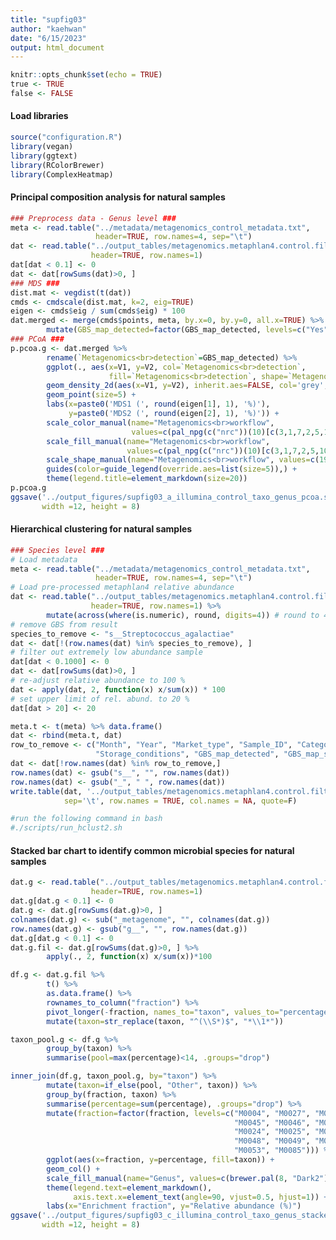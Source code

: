 ```yaml
---
title: "supfig03"
author: "kaehwan"
date: "6/15/2023"
output: html_document
---
```


```r
knitr::opts_chunk$set(echo = TRUE)
true <- TRUE
false <- FALSE
```

#### Load libraries

```r
source("configuration.R")
library(vegan)
library(ggtext)
library(RColorBrewer)
library(ComplexHeatmap)
```

#### Principal composition analysis for natural samples

```r
### Preprocess data - Genus level ###
meta <- read.table("../metadata/metagenomics_control_metadata.txt", 
                   header=TRUE, row.names=4, sep="\t")
dat <- read.table("../output_tables/metagenomics.metaphlan4.control.filtered.g", 
                  header=TRUE, row.names=1)
dat[dat < 0.1] <- 0
dat <- dat[rowSums(dat)>0, ]
### MDS ###
dist.mat <- vegdist(t(dat))
cmds <- cmdscale(dist.mat, k=2, eig=TRUE)
eigen <- cmds$eig / sum(cmds$eig) * 100
dat.merged <- merge(cmds$points, meta, by.x=0, by.y=0, all.x=TRUE) %>%
        mutate(GBS_map_detected=factor(GBS_map_detected, levels=c("Yes", "No")))
### PCoA ###
p.pcoa.g <- dat.merged %>% 
        rename(`Metagenomics<br>detection`=GBS_map_detected) %>% 
        ggplot(., aes(x=V1, y=V2, col=`Metagenomics<br>detection`, 
                      fill=`Metagenomics<br>detection`, shape=`Metagenomics<br>detection`), lwd=2) +
        geom_density_2d(aes(x=V1, y=V2), inherit.aes=FALSE, col='grey', lwd=1) +
        geom_point(size=5) +
        labs(x=paste0('MDS1 (', round(eigen[1], 1), '%)'),
             y=paste0('MDS2 (', round(eigen[2], 1), '%)')) +
        scale_color_manual(name="Metagenomics<br>workflow",
                           values=c(pal_npg(c("nrc"))(10)[c(3,1,7,2,5,10,4)], 'grey')) +
        scale_fill_manual(name="Metagenomics<br>workflow",
                          values=c(pal_npg(c("nrc"))(10)[c(3,1,7,2,5,10,4)], 'grey')) +
        scale_shape_manual(name="Metagenomics<br>workflow", values=c(19,23)) +
        guides(color=guide_legend(override.aes=list(size=5)),) +
        theme(legend.title=element_markdown(size=20))
p.pcoa.g
ggsave('../output_figures/supfig03_a_illumina_control_taxo_genus_pcoa.svg', 
       width =12, height = 8)

```

#### Hierarchical clustering for natural samples

```r
### Species level ###
# Load metadata
meta <- read.table("../metadata/metagenomics_control_metadata.txt", 
                   header=TRUE, row.names=4, sep="\t")
# Load pre-processed metaphlan4 relative abundance
dat <- read.table("../output_tables/metagenomics.metaphlan4.control.filtered.s",
                  header=TRUE, row.names=1) %>% 
        mutate(across(where(is.numeric), round, digits=4)) # round to 4 digits
# remove GBS from result
species_to_remove <- "s__Streptococcus_agalactiae"
dat <- dat[!(row.names(dat) %in% species_to_remove), ]
# filter out extremely low abundance sample
dat[dat < 0.1000] <- 0
dat <- dat[rowSums(dat)>0, ]
# re-adjust relative abundance to 100 %
dat <- apply(dat, 2, function(x) x/sum(x)) * 100
# set upper limit of rel. abund. to 20 %
dat[dat > 20] <- 20

meta.t <- t(meta) %>% data.frame()
dat <- rbind(meta.t, dat)
row_to_remove <- c("Month", "Year", "Market_type", "Sample_ID", "Category", "Sample_type",
                   "Storage_conditions", "GBS_map_detected", "GBS_map_seqTyped")
dat <- dat[!row.names(dat) %in% row_to_remove,]
row.names(dat) <- gsub("s__", "", row.names(dat))
row.names(dat) <- gsub("_", " ", row.names(dat))
write.table(dat, '../output_tables/metagenomics.metaphlan4.control.filtered.s.new', 
            sep='\t', row.names = TRUE, col.names = NA, quote=F)

#run the following command in bash
#./scripts/run_hclust2.sh
```

#### Stacked bar chart to identify common microbial species for natural samples

```r
dat.g <- read.table("../output_tables/metagenomics.metaphlan4.control.filtered.g", 
                  header=TRUE, row.names=1)
dat.g[dat.g < 0.1] <- 0
dat.g <- dat.g[rowSums(dat.g)>0, ]
colnames(dat.g) <- sub("_metagenome", "", colnames(dat.g))
row.names(dat.g) <- gsub("g__", "", row.names(dat.g))
dat.g[dat.g < 0.1] <- 0
dat.g.fil <- dat.g[rowSums(dat.g)>0, ] %>% 
        apply(., 2, function(x) x/sum(x))*100

df.g <- dat.g.fil %>% 
        t() %>% 
        as.data.frame() %>% 
        rownames_to_column("fraction") %>% 
        pivot_longer(-fraction, names_to="taxon", values_to="percentage") %>% 
        mutate(taxon=str_replace(taxon, "^(\\S*)$", "*\\1*")) 

taxon_pool.g <- df.g %>% 
        group_by(taxon) %>% 
        summarise(pool=max(percentage)<14, .groups="drop")

inner_join(df.g, taxon_pool.g, by="taxon") %>% 
        mutate(taxon=if_else(pool, "Other", taxon)) %>% 
        group_by(fraction, taxon) %>% 
        summarise(percentage=sum(percentage), .groups="drop") %>% 
        mutate(fraction=factor(fraction, levels=c("M0004", "M0027", "M0028", "M0029", "M0030",
                                                  "M0045", "M0046", "M0086", "M0087",
                                                  "M0024", "M0025", "M0026", "M0084", "M0047",
                                                  "M0048", "M0049", "M0050", "M0051", "M0052",
                                                  "M0053", "M0085"))) %>% 
        ggplot(aes(x=fraction, y=percentage, fill=taxon)) +
        geom_col() +
        scale_fill_manual(name="Genus", values=c(brewer.pal(8, "Dark2"), "darkred", "grey")) +
        theme(legend.text=element_markdown(),
              axis.text.x=element_text(angle=90, vjust=0.5, hjust=1)) +
        labs(x="Enrichment fraction", y="Relative abundance (%)")
ggsave('../output_figures/supfig03_c_illumina_control_taxo_genus_stackedbar.svg', 
       width =12, height = 8)
```

